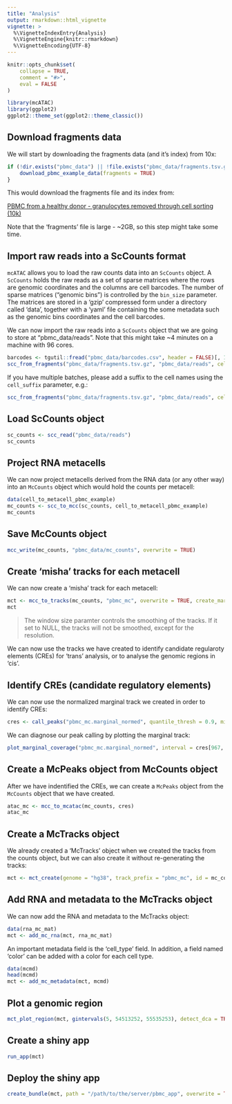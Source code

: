 ```yaml
---
title: "Analysis"
output: rmarkdown::html_vignette
vignette: >
  %\VignetteIndexEntry{Analysis}
  %\VignetteEngine{knitr::rmarkdown}
  %\VignetteEncoding{UTF-8}
---
```


```r
knitr::opts_chunk$set(
    collapse = TRUE,
    comment = "#>",
    eval = FALSE
)
```

```r
library(mcATAC)
library(ggplot2)
ggplot2::theme_set(ggplot2::theme_classic())
```

## Download fragments data

We will start by downloading the fragments data (and it's index) from 10x:

```r
if (!dir.exists("pbmc_data") || !file.exists("pbmc_data/fragments.tsv.gz") || !file.exists("pbmc_data/fragments.tsv.gz.tbi")) {
    download_pbmc_example_data(fragments = TRUE)
}
```

This would download the fragments file and its index from:

[PBMC from a healthy donor - granulocytes removed through cell sorting (10k)](https://support.10xgenomics.com/single-cell-multiome-atac-gex/datasets/1.0.0/pbmc_granulocyte_sorted_10k?)

Note that the 'fragments' file is large - ~2GB, so this step might take some time. 

## Import raw reads into a ScCounts format

`mcATAC` allows you to load the raw counts data into an `ScCounts` object. A `ScCounts` holds the raw reads as a set of sparse matrices where the rows are genomic coordinates and the columns are cell barcodes. The number of sparse matrices ("genomic bins") is controlled by the `bin_size` parameter. The matrices are stored in a 'gzip' compressed form under a directory called 'data', together with a 'yaml' file containing the some metadata such as the genomic bins coordinates and the cell barcodes.

We can now import the raw reads into a `ScCounts` object that we are going to store at "pbmc_data/reads". Note that this might take ~4 minutes on a machine with 96 cores. 

```r
barcodes <- tgutil::fread("pbmc_data/barcodes.csv", header = FALSE)[, 1]
scc_from_fragments("pbmc_data/fragments.tsv.gz", "pbmc_data/reads", cell_names = barcodes, genome = "hg38", overwrite = TRUE)
```

If you have multiple batches, please add a suffix to the cell names using the `cell_suffix` parameter, e.g.:

```r
scc_from_fragments("pbmc_data/fragments.tsv.gz", "pbmc_data/reads", cell_names = barcodes, cell_suffix = "batch1", genome = "hg38", overwrite = TRUE)
```

## Load ScCounts object

```r
sc_counts <- scc_read("pbmc_data/reads")
sc_counts
```

## Project RNA metacells

We can now project metacells derived from the RNA data (or any other way) into an `McCounts` object which would hold the counts per metacell: 

```r
data(cell_to_metacell_pbmc_example)
mc_counts <- scc_to_mcc(sc_counts, cell_to_metacell_pbmc_example)
mc_counts
```

## Save McCounts object

```r
mcc_write(mc_counts, "pbmc_data/mc_counts", overwrite = TRUE)
```

## Create 'misha' tracks for each metacell 

We can now create a 'misha' track for each metacell:

```r
mct <- mcc_to_tracks(mc_counts, "pbmc_mc", overwrite = TRUE, create_marginal_track = TRUE, window_size = NULL, resolution = 20)
mct
```

> The window size paramter controls the smoothing of the tracks. If it set to NULL, the tracks will not be smoothed, except for the resolution.

We can now use the tracks we have created to identify candidate regularoty elements (CREs) for 'trans' analysis, or to analyse the genomic regions in 'cis'. 

## Identify CREs (candidate regulatory elements)

We can now use the normalized marginal track we created in order to identify CREs: 

```r
cres <- call_peaks("pbmc_mc.marginal_normed", quantile_thresh = 0.9, min_umis = 8, target_size = 300, genome = "hg38")
```

We can diagnose our peak calling by plotting the marginal track: 

```r
plot_marginal_coverage("pbmc_mc.marginal_normed", interval = cres[967, ], window_size = 500, peaks = cres, expand = 1e4, show_thresh = TRUE, quantile_thresh = 0.9, min_umis = 8, genome = "hg38", log_scale = FALSE)
```

## Create a McPeaks object from McCounts object 

After we have indentified the CREs, we can create a `McPeaks` object from the `McCounts` object that we have created.

```r
atac_mc <- mcc_to_mcatac(mc_counts, cres)
atac_mc
```

## Create a McTracks object

We already created a 'McTracks' object when we created the tracks from the counts object, but we can also create it without re-generating the tracks:

```r
mct <- mct_create(genome = "hg38", track_prefix = "pbmc_mc", id = mc_counts@id, description = mc_counts@description)
```

## Add RNA and metadata to the McTracks object

We can now add the RNA and metadata to the McTracks object:

```r
data(rna_mc_mat)
mct <- add_mc_rna(mct, rna_mc_mat)
```

An important metadata field is the 'cell_type' field. In addition, a field named 'color' can be added with a color for each cell type. 

```r
data(mcmd)
head(mcmd)
mct <- add_mc_metadata(mct, mcmd)
```

## Plot a genomic region 

```r
mct_plot_region(mct, gintervals(5, 54513252, 55535253), detect_dca = TRUE, gene_annot = TRUE)
```

## Create a shiny app 

```r
run_app(mct)
```

## Deploy the shiny app 

```r
create_bundle(mct, path = "/path/to/the/server/pbmc_app", overwrite = TRUE, restart = TRUE)
```
